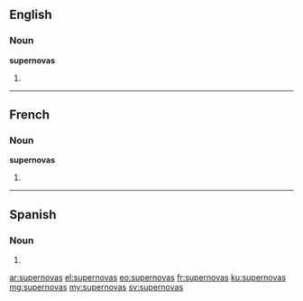 ==English==

===Noun===
'''supernovas'''

# {{plural of|[[supernova]]}}

----

==French==

===Noun===
'''supernovas''' {{f}}

# {{plural of|[[supernova]]|lang=fr}}

----

==Spanish==

===Noun===
{{head|es|noun form|g=m|g2=p}}

# {{plural of|lang=es|[[supernova]]|nocat=1}}

[[ar:supernovas]]
[[el:supernovas]]
[[eo:supernovas]]
[[fr:supernovas]]
[[ku:supernovas]]
[[mg:supernovas]]
[[my:supernovas]]
[[sv:supernovas]]